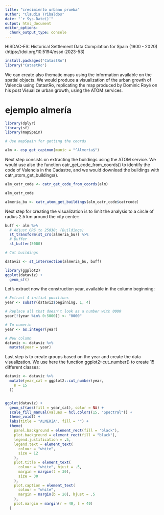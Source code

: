 ```yaml
---
title: "crecimiento urbano prueba"
author: "Claudia Tribaldos"
date: "`r Sys.Date()`"
output: html_document
editor_options: 
  chunk_output_type: console
---
```


HISDAC-ES: Historical Settlement Data Compilation for Spain (1900 - 2020) (https://doi.org/10.5194/essd-2023-53)

```r
install.packages("CatastRo")
library("CatastRo")
```


We can create also thematic maps using the information available on the spatial objects. We would produce a visualization of the urban growth of Valencia using CatastRo, replicating the map produced by Dominic Royé on his post Visualize urban growth, using the ATOM services.


# ejemplo almería  

```r
library(dplyr)
library(sf)
library(mapSpain)

# Use mapSpain for getting the coords

alm <- esp_get_capimun(munic = "^Almería$")
```

Next step consists on extracting the buildings using the ATOM service. We would use also the function catr_get_code_from_coords() to identify the code of Valencia in the Cadastre, and we would download the buildings with catr_atom_get_buildings().

```r
alm_catr_code <- catr_get_code_from_coords(alm)

alm_catr_code

almeria_bu <- catr_atom_get_buildings(alm_catr_code$catrcode)
```


Next step for creating the visualization is to limit the analysis to a circle of radius 2.5 km around the city center:


```r
buff <- alm %>%
  # Adjust CRS to 25830: (Buildings)
  st_transform(st_crs(almeria_bu)) %>%
  # Buffer
  st_buffer(5000)

# Cut buildings

dataviz <- st_intersection(almeria_bu, buff)

library(ggplot2)
ggplot(dataviz) +
  geom_sf()
```


Let’s extract now the construction year, available in the column beginning:

```r
# Extract 4 initial positions
year <- substr(dataviz$beginning, 1, 4)

# Replace all that doesn't look as a number with 0000
year[!(year %in% 0:5000)] <- "0000"

# To numeric
year <- as.integer(year)

# New column
dataviz <- dataviz %>%
  mutate(year = year)
```

Last step is to create groups based on the year and create the data visualization. We use here the function ggplot2::cut_number() to create 15 different classes:

```r
dataviz <- dataviz %>%
  mutate(year_cat = ggplot2::cut_number(year,
    n = 15
  ))


ggplot(dataviz) +
  geom_sf(aes(fill = year_cat), color = NA) +
  scale_fill_manual(values = hcl.colors(15, "Spectral")) +
  theme_void() +
  labs(title = "ALMERÍA", fill = "") +
  theme(
    panel.background = element_rect(fill = "black"),
    plot.background = element_rect(fill = "black"),
    legend.justification = .5,
    legend.text = element_text(
      colour = "white",
      size = 12
    ),
    plot.title = element_text(
      colour = "white", hjust = .5,
      margin = margin(t = 30),
      size = 30
    ),
    plot.caption = element_text(
      colour = "white",
      margin = margin(b = 20), hjust = .5
    ),
    plot.margin = margin(r = 40, l = 40)
  )
```







